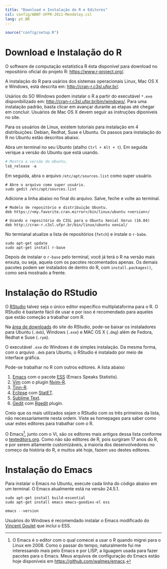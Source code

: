 ```yaml
---
title: "Download e Instalação do R e Editores"
csl: config/ABNT-UFPR-2011-Mendeley.csl
lang: pt.BR
---
```


```r
source("config/setup.R")
```

# Download e Instalação do R

O software de computação estatística R ésta disponível para download no
repositório oficial do projeto R: <https://www.r-project.org/>.

A instalação do R para usários dos sistemas operacionais Linux, Mac OS X
e Windows, está descrita em: <http://cran-r.c3sl.ufpr.br/>.

Usários do SO Windows podem instalar o R a partir do executável `*.exe`
disponibilizado em: <http://cran-r.c3sl.ufpr.br/bin/windows/>. Para uma
instalação padrão, basta clicar em avançar durante as etapas até chegar
em concluir. Usuários de Mac OS X devem seguir as instruções diponíveis
no site.

Para os usuários de Linux, existem tutoriais para instalação em 4
distribuições: Debian, Redhat, Suse e Ubuntu. Os passos para instalação
do R no Ubuntu estão descritos abaixo.

Abra um terminal no seu Ubunto (atalho `Ctrl + Alt + t`). Em seguida
verique a versão do Ubuntu que está usando.
```r
# Mostra a versão do Ubuntu.
lsb_release -a
```

Em seguida, abra o arquivo `/etc/apt/sources.list` como super usuário.
```
# Abre o arquivo como super usuário.
sudo gedit /etc/apt/sources.list
```

Adicione a linha abaixo no final do arquivo. Salve, feche e volte ao
terminal.
```
# Modelo de repositório e distribuição Ubuntu.
deb https://<my.favorite.cran.mirror>/bin/linux/ubuntu <version>/

# Usando o repositório do C3SL para o Ubuntu Xenial Xerus (16.04)
deb http://cran-r.c3sl.ufpr.br/bin/linux/ubuntu xenial/
```

No termianal atualize a lista de repositórios (`fetch`) e instale o
`r-babe`.
```
sudo apt-get update
sudo apt-get install r-base
```

Depois de instalar o `r-base` pelo terminal, você já terá o R na versão
mais enxuta, ou seja, aquela com os pacotes recomentados apenas. Os
demais pacotes podem ser instalados de dentro do R, com
`install.packages()`, como será mostrado a frente.

# Instalação do RStudio

O [RStudio] talvez seja o único editor específico multiplataforma para o
R. O RStudio é bastante fácil de usar e por isso é recomendado para
aqueles que estão começão a trabalhar com R.

Na [área de downloads] do site do RStudio, pode-se baixar os
instaladores para Ubuntu (`.deb`), Windows (`.exe`) e MAC OS X (`.dmg`)
além de Fedora, Redhat e Suse (`.rpm`).

O executável `.exe` do Windows é de simples instalação. Da mesma forma,
com o arquivo `.deb` para Ubuntu, o RStudio é instalado por meio de
interface gráfica.

Pode-se trabalhar no R com outros editores. A lista abaixo

  1. [Emacs] com o pacote [ESS] (Emacs Speaks Statistis).
  2. [Vim] com o plugin [Nvim-R].
  3. [Tinn-R].
  4. [Eclipse] com [StatET].
  5. [Sublime Text].
  6. [Gedit] com [Rgedit] plugin.

Creio que os mais utilizados sejam o RStudio com os três primeiros da
lista, não necessariamente nesta ordem. Viste as homepages para saber
como usar estes editores para trabalhar com o R.

O Emacs[^1], junto com o Vi, são os editores mais antigos dessa lista
conforme o [texteditors.org]. Como não são editores de R, pois surgiram
17 anos do R, e por serem altamente customizáveis, a maioria dos
desenvolvedores no começo da história do R, e muitos até hoje, fazem uso
destes editores.

# Instalação do Emacs

Para instalar o Emacs no Ubuntu, execute cada linha do código abaixo em
um terminal. O Emacs atualmente está na versão 24.5.1.

```
sudo apt-get install build-essential
sudo apt-get install emacs emacs-goodies-el ess
```
```r
emacs --version
```

Usuários do Windows é recomendado instalar o Emacs modificado do
[Vincent Goulet] que inclui o ESS.

<!-- # Referências Bibliográficas -->

<!------------------------------------------- -->

[RStudio]: https://www.rstudio.com/
[área de downloads]: https://www.rstudio.com/products/rstudio/download/
[Tinn-R]: https://sourceforge.net/projects/tinn-r/
[Emacs]: https://www.gnu.org/software/emacs/
[ESS]: https://ess.r-project.org/
[Vim]: http://www.vim.org/about.php
[Nvim-R]: http://www.vim.org/scripts/script.php?script_id=2628
[Eclipse]: http://www.eclipse.org/eclipse/
[StatET]: http://www.walware.de/goto/statet
[Sublime Text]: http://www.sublimetext.com/
[Rgedit]: http://rgedit.sourceforge.net/
[Gedit]: https://wiki.gnome.org/Apps/Gedit
[texteditors.org]: http://texteditors.org/cgi-bin/wiki.pl?Timeline
[Vincent Goulet]: http://vgoulet.act.ulaval.ca/en/emacs/

[^1]: O Emacs é o editor com o qual comecei a usar o R quando migrei
   para o Linux em 2008. Como o passar do tempo, naturalmente fui me
   interessando mais pelo Emacs e por LISP, a liguagem usada para fazer
   pacotes para o Emacs. Meus arquivos de configuração do Emacs estão
   hoje disponíveis em <https://github.com/walmes/emacs>.
